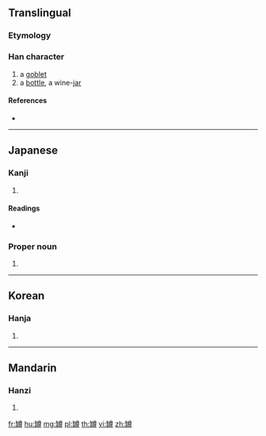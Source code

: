 {{character info/new}}
{{also|樽}}
==Translingual==

===Etymology===
{{Han compound|缶|尊|c1=s|c2=p|ls=psc}}

===Han character===
{{Han char|rn=121|rad=缶|as=12|sn=18|four=|canj=OUTWI}}

# a [[goblet]]
# a [[bottle]], a wine-[[jar]]

====References====
* {{Han ref|kx=0945.510|dkj=28175|dj=1386.250|hdz=52939.070|uh=7F47|ud=32583}}

----

==Japanese==

===Kanji===
{{ja-kanji|grade=|rs=缶12}}

# {{defn|lang=ja|sort=缶12}}

====Readings====
* {{ja-readings|on=[[そん]] (son)|kun=[[かめ]] (kame)|nanori=}}

===Proper noun===
{{ja-pos|もたい|proper}}

# {{surname|lang=ja|sort=もたい}}

----

==Korean==

===Hanja===
{{ko-hanja|hangeul=준|eumhun=|rv=jun|mr=chun|y=cwun}}

# {{defn|lang=ko|sort=缶12}}

----

==Mandarin==

===Hanzi===
{{cmn-hanzi|pin=[[zūn]] ([[zun1]])|wg=tsun<sup>1</sup>}}

# {{defn|lang=cmn|sort=缶12}}

[[fr:罇]]
[[hu:罇]]
[[mg:罇]]
[[pl:罇]]
[[th:罇]]
[[vi:罇]]
[[zh:罇]]